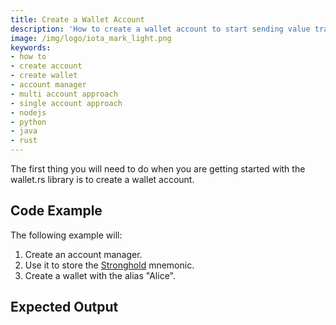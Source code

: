 ```yaml
---
title: Create a Wallet Account
description: 'How to create a wallet account to start sending value transactions to a Hornet node.'
image: /img/logo/iota_mark_light.png
keywords:
- how to
- create account
- create wallet
- account manager
- multi account approach
- single account approach
- nodejs
- python
- java
- rust
---
```



The first thing you will need to do when you are getting started with the wallet.rs library is to create a wallet account.

<TipAccountApproaches/>

## Code Example

The following example will:

1. Create an account manager.
2. Use it to store the [Stronghold](https://wiki.iota.org/stronghold.rs/welcome) mnemonic.
3. Create a wallet with the alias "Alice".

<Tabs groupId="language">
    <TabItem value="rust" label="Rust">
        <RustCode/>
    </TabItem>
    <TabItem value="nodejs" label="Nodejs">
        <NodejsCode/>
    </TabItem>
    <TabItem value="python" label="Python">
        <PythonCode/>
    </TabItem>
    <TabItem value="java" label="Java">
        <JavaCode/>
    </TabItem>
</Tabs>

## Expected Output

<Tabs groupId="language">
    <TabItem value="rust" label="Rust">
        <RustOutput/>
    </TabItem>
    <TabItem value="nodejs" label="Nodejs">
        <NodejsOutput/>
    </TabItem>
    <TabItem value="python" label="Python">
        <PythonOutput/>
    </TabItem>
    <TabItem value="java" label="Java">
        <JavaOutput/>
    </TabItem>
</Tabs>

